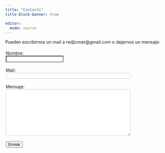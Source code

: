 ```yaml
---
title: "Contacto"
title-block-banner: true

editor: 
  mode: source
---
```


::: {.topbr-extra}
Pueden escribirnos un mail a [redjicmar@gmail.com]{.bold-dark-gray} o dejarnos un mensaje:
:::

<br>

::: email-container
<!-- modify this form HTML and place wherever you want your form -->

<form action="https://formspree.io/f/mrgnqnjn" method="POST">

<label> Nombre: </label>

<input name="nombre" style="background-color:#ffffff">

<br>

<label> Mail: </label>

<input type="email" name="email" style="background-color:#ffffff">

<br>

<label> Mensaje:

```{=html}
<textarea name="message" style="background-color:#ffffff"></textarea>
```
</label>

<br>

<!-- your other form fields go here -->

<button class="btn" type="submit">

Enviar

</button>

</form>
:::

```{=html}
<style>

h1{
  padding-top: 1em;
  color: $blue-medium;
  font-weight: 600;
  font-size: 33px;
}

p {
    margin-top: 0;
    margin-bottom: 0;
    width: 100%;
}

input[type=email], textarea {
  width: 80%;
  display: inline-block;
  border: 1px solid #ccc;
  border-radius: 4px;
  box-sizing: border-box;
}

.email-container {
  border-radius: 4px;
  padding: 2px;
}

.email-container label {
    width: 80%;
}

.email-container textarea {
   min-height: 150px;

}

input[type=submit] {
  cursor: pointer;
  width: 150%;
}

</style>
```
